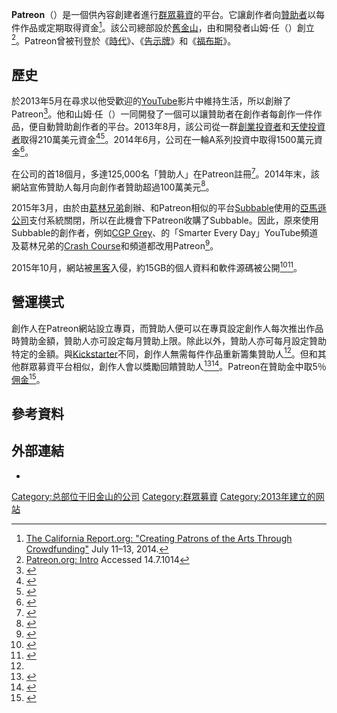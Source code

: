 {{NoteTA|G1=IT}}
{{Infobox website
| name             = Patreon, Inc.
| logo             = Patreon wordmark.svg
| logo_size        = 200px
| company_type     = [[私人公司|私人]]
| foundation       = {{Start date and age|2013}}
| location         = {{USA}}[[舊金山|舊金山]]
| founder          = {{unbulleted list|{{le|傑克·康特|Jack Conte}}|山姆·任（{{lang|en|Sam Yam}}）}}
| url              = {{URL|https://www.patreon.com}}
| website_type     = [[群眾募資|群眾募資]]
}}

{{更新|time=2021-12-06T15:30:18+00:00}}

'''Patreon'''（{{IPAc-en|ˈ|p|eɪ|t|r|i|ɒ|n}}）是一個供內容創建者進行[[群眾募資|群眾募資]]的平台。它讓創作者向[[贊助|贊助者]]以每件作品或定期取得資金<ref>[http://www.californiareport.org/archive/R201407111630/d The California Report.org:  "Creating Patrons of the Arts Through Crowdfunding"] {{Wayback|url=http://www.californiareport.org/archive/R201407111630/d |date=20140714225511 }} July 11–13, 2014.</ref>。該公司總部設於[[舊金山|舊金山]]，由{{le|傑克·康特|Jack Conte}}和開發者山姆·任（{{lang|en|Sam Yam}}）創立<ref>[http://www.patreon.com Patreon.org: Intro] {{Wayback|url=http://www.patreon.com/ |date=20140301150012 }} Accessed 14.7.1014</ref>。Patreon曾被刊登於《[[時代_(雜誌)|時代]]》、《[[告示牌_(雜誌)|告示牌]]》和《[[福布斯|福布斯]]》。

==歷史==
{{le|傑克·康特|Jack Conte}}於2013年5月在尋求以他受歡迎的[[YouTube|YouTube]]影片中維持生活，所以創辦了Patreon<ref name="pbs">{{cite news | url=http://www.pbs.org/mediashift/2013/09/donation-patron-services-help-fans-support-their-favorite-authors/ | title=Donation, Patron Services Help Fans Support Their Favorite Authors | publisher=PBS | date=9 September 2013 | accessdate=1 March 2014 | author=Levitz, Dena | archive-date=2015-05-18 | archive-url=https://web.archive.org/web/20150518171456/http://www.pbs.org/mediashift/2013/09/donation-patron-services-help-fans-support-their-favorite-authors/ | dead-url=no }}</ref>。他和山姆·任（{{lang|en|Sam Yam}}）一同開發了一個可以讓贊助者在創作者每創作一件作品，便自動贊助創作者的平台。2013年8月，該公司從一群[[創業投資|創業投資者]]和[[天使投資者|天使投資者]]取得210萬美元資金<ref name="wired">{{cite news | url=http://www.wired.com/business/2013/10/big-idea-patreon/ | title=The Next Big Thing You Missed: ‘Eternal Kickstarter’ Reinvents Indie Art | publisher=Wired | date=22 October 2013 | accessdate=1 March 2014 | author=Tate, Ryan | archive-date=2014-03-30 | archive-url=https://web.archive.org/web/20140330184916/http://www.wired.com/business/2013/10/big-idea-patreon | dead-url=no }}</ref><ref name="time">{{cite news | url=http://business.time.com/2013/12/04/business/slide/top-10-exciting-startups/ | title=Top 10 Exciting Startups | publisher=Time | date=4 December 2013 | accessdate=1 March 2014 | author=Luckerson, Victor | archive-date=2014-03-01 | archive-url=https://web.archive.org/web/20140301040044/http://business.time.com/2013/12/04/business/slide/top-10-exciting-startups/ | dead-url=no }}</ref>。2014年6月，公司在一輪A系列投資中取得1500萬元資金<ref name="series A">{{cite web | url=http://techcrunch.com/2014/06/23/patreon-raises-15-million-series-a-revamps-site-to-showcase-artist-content/ | title=Patreon Raises $15 Million Series A, Revamps Site To Focus More On Content | publisher=TechCrunch | date=23 June 2014 | accessdate=26 August 2014 | author=Buhr, Sarah | archive-date=2016-02-15 | archive-url=https://web.archive.org/web/20160215092610/http://techcrunch.com/2014/06/23/patreon-raises-15-million-series-a-revamps-site-to-showcase-artist-content/ | dead-url=no }}</ref>。

在公司的首18個月，多達125,000名「贊助人」在Patreon註冊<ref>{{Cite web|title = Amanda Palmer races to $13,000 per release in Patreon crowdfunding|url = http://www.theguardian.com/technology/2015/mar/04/amanda-palmer-patreon-crowdfunding-backers|website = the Guardian|accessdate = 2015-06-11|first = Stuart|last = Dredge|archive-date = 2015-06-09|archive-url = https://web.archive.org/web/20150609094524/http://www.theguardian.com/technology/2015/mar/04/amanda-palmer-patreon-crowdfunding-backers|dead-url = no}}</ref>。2014年末，該網站宣佈贊助人每月向創作者贊助超過100萬美元<ref>{{Cite web|url = http://www.patreon.com/creation?hid=1070951|title = Creators on Patreon Receive Over 1,000,000 per Month From Patrons|date = October 10, 2014|accessdate = June 12, 2015|website = |publisher = |last = |first = |archive-date = 2015-04-04|archive-url = https://web.archive.org/web/20150404133954/https://www.patreon.com/creation?hid=1070951|dead-url = no}}</ref>。

2015年3月，由於由[[葛林兄弟|葛林兄弟]]創辦、和Patreon相似的平台[[葛林兄弟|Subbable]]使用的[[亞馬遜公司|亞馬遜公司]]支付系統關閉，所以在此機會下Patreon收購了Subbable。因此，原來使用Subbable的創作者，例如[[CGP_Grey|CGP Grey]]、{{le|德斯坦·桑德林|Destin Sandlin}}的「Smarter Every Day」YouTube頻道及葛林兄弟的[[Crash_Course|Crash Course]]和{{le|SciShow|SciShow}}頻道都改用Patreon<ref>{{cite web|title=Patreon Acquires Subbable, Aligning the YouTube Stars|url=http://www.forbes.com/sites/alexpham/2015/03/16/patreon-acquires-subbable-aligning-youtube-stars/|website=Forbes|accessdate=17 March 2015|archive-date=2016-01-27|archive-url=https://web.archive.org/web/20160127023454/http://www.forbes.com/sites/alexpham/2015/03/16/patreon-acquires-subbable-aligning-youtube-stars/|dead-url=no}}</ref>。

2015年10月，網站被[[黑客|黑客]]入侵，約15GB的個人資料和軟件源碼被公開<ref>{{cite web|last1=Hunt|first1=Troy|title=Pwned websites - Patreon|url=https://haveibeenpwned.com/PwnedWebsites#Patreon|website=Have I been pwned?|accessdate=7 October 2015|archive-date=2015-10-03|archive-url=https://web.archive.org/web/20151003211856/https://haveibeenpwned.com/PwnedWebsites#Patreon|dead-url=yes}}</ref><ref>{{cite web|last1=Goodin|first1=Dan|title=Gigabytes of user data from hack of Patreon donations site dumped online|url=http://arstechnica.com/security/2015/10/gigabytes-of-user-data-from-hack-of-patreon-donations-site-dumped-online/|website=ars technica|accessdate=7 October 2015|date=2 October 2015|archive-date=2015-10-08|archive-url=https://web.archive.org/web/20151008042932/http://arstechnica.com/security/2015/10/gigabytes-of-user-data-from-hack-of-patreon-donations-site-dumped-online/|dead-url=no}}</ref>。

==營運模式==
創作人在Patreon網站設立專頁，而贊助人便可以在專頁設定創作人每次推出作品時贊助金額，贊助人亦可設定每月贊助上限。除此以外，贊助人亦可每月設定贊助特定的金額。與[[Kickstarter|Kickstarter]]不同，創作人無需每件作品重新籌集贊助人<ref name="pbs" />。但和其他群眾募資平台相似，創作人會以獎勵回饋贊助人<ref name="billboard">{{cite news | url=http://www.billboard.com/biz/articles/news/1561353/jack-contes-patreon-anyone-can-be-a-patron-of-the-arts | title=Jack Conte’s Patreon: Anyone Can Be a Patron of the Arts | work=Billboard Biz | date=10 May 2013 | accessdate=1 March 2014 | author=Pham, Alex | location=Los Angeles | archive-date=2016-02-23 | archive-url=https://web.archive.org/web/20160223065238/http://www.billboard.com/biz/articles/news/1561353/jack-contes-patreon-anyone-can-be-a-patron-of-the-arts | dead-url=no }}</ref><ref name="mercury">{{cite news | url=http://www.portlandmercury.com/BlogtownPDX/archives/2014/02/07/portland-cartoonist-erika-moen-launches-a-patreon-also-patreon-sounds-pretty-brilliant | title=Portland Cartoonist Erika Moen Launches a Patreon (Also, Patreon Sounds Pretty Brilliant) | work=The Portland Mercury | date=7 February 2014 | accessdate=1 March 2014 | author=Henriksen, Erik | location=Portland, OR | archive-date=2016-03-12 | archive-url=https://web.archive.org/web/20160312064040/http://www.portlandmercury.com/BlogtownPDX/archives/2014/02/07/portland-cartoonist-erika-moen-launches-a-patreon-also-patreon-sounds-pretty-brilliant | dead-url=no }}</ref>。Patreon在贊助金中取5％[[佣金|佣金]]<ref name="patreonhelpcenter">{{cite web | url=https://patreon.zendesk.com/hc/en-us/articles/204606125-How-do-you-calculate-fees- | title=Patreon Help Center | publisher=Patreon | accessdate=19 August 2015 | archive-date=2015-12-26 | archive-url=https://web.archive.org/web/20151226040942/https://patreon.zendesk.com/hc/en-us/articles/204606125-How-do-you-calculate-fees- | dead-url=no }}</ref>。

==參考資料==
{{reflist|2}}

==外部連結==
* {{official website|https://www.patreon.com}}

{{共享经济}}
{{Authority control}}
[[Category:总部位于旧金山的公司|Category:总部位于旧金山的公司]]
[[Category:群眾募資|Category:群眾募資]]
[[Category:2013年建立的网站|Category:2013年建立的网站]]